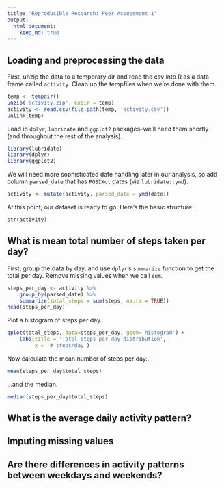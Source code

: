 ```yaml
---
title: "Reproducible Research: Peer Assessment 1"
output: 
  html_document:
    keep_md: true
---
```


## Loading and preprocessing the data

First, unzip the data to a temporary dir and read the csv into R as a data frame called `activity`. Clean up the tempfiles when we're done with them.

```r
temp <- tempdir()
unzip('activity.zip', exdir = temp)
activity <- read.csv(file.path(temp, 'activity.csv'))
unlink(temp)
```

Load in `dplyr`, `lubridate` and `ggplot2` packages--we'll need them shortly (and throughout the rest of the analysis).

```r
library(lubridate)
library(dplyr)
library(ggplot2)
```

We will need more sophisticated date handling later in our analysis, so add column `parsed_date` that has `POSIXct` dates (via `lubridate::ymd`).

```r
activity <- mutate(activity, parsed_date = ymd(date))
```

At this point, our dataset is ready to go. Here's the basic structure:

```r
str(activity)
```

## What is mean total number of steps taken per day?

First, group the data by day, and use `dplyr`'s `summarize` function to get the total per day. Remove missing values when we call `sum`.

```r
steps_per_day <- activity %>%
    group_by(parsed_date) %>%
    summarize(total_steps = sum(steps, na.rm = TRUE))
head(steps_per_day)
```

Plot a histogram of steps per day.

```r
qplot(total_steps, data=steps_per_day, geom='histogram') +
    labs(title = 'Total steps per day distribution',
         x = '# steps/day')
```

Now calculate the mean number of steps per day...

```r
mean(steps_per_day$total_steps)
```

...and the median.

```r
median(steps_per_day$total_steps)
```


## What is the average daily activity pattern?



## Imputing missing values



## Are there differences in activity patterns between weekdays and weekends?
